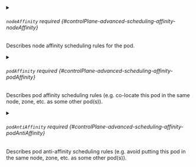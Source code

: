 


<details className="config-field" data-expandable="true">
<summary>

###### `nodeAffinity` <span className="config-field-required" data-required="false">required</span> <span className="config-field-type"></span> <span className="config-field-default"></span> <span className="config-field-enum"></span> {#controlPlane-advanced-scheduling-affinity-nodeAffinity}

Describes node affinity scheduling rules for the pod.

</summary>

<PartialNodeaffinityreference />


</details>



<details className="config-field" data-expandable="true">
<summary>

###### `podAffinity` <span className="config-field-required" data-required="false">required</span> <span className="config-field-type"></span> <span className="config-field-default"></span> <span className="config-field-enum"></span> {#controlPlane-advanced-scheduling-affinity-podAffinity}

Describes pod affinity scheduling rules (e.g. co-locate this pod in the same node, zone, etc. as some other pod(s)).

</summary>

<PartialPodaffinityreference />


</details>



<details className="config-field" data-expandable="true">
<summary>

###### `podAntiAffinity` <span className="config-field-required" data-required="false">required</span> <span className="config-field-type"></span> <span className="config-field-default"></span> <span className="config-field-enum"></span> {#controlPlane-advanced-scheduling-affinity-podAntiAffinity}

Describes pod anti-affinity scheduling rules (e.g. avoid putting this pod in the same node, zone, etc. as some other pod(s)).

</summary>

<PartialPodantiaffinityreference />


</details>
